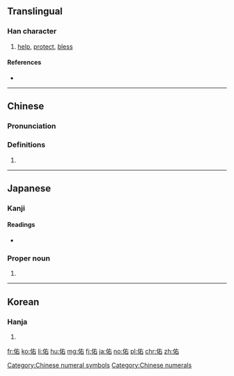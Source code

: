 ==Translingual==

===Han character===
{{Han char|rn=9|rad=人|as=05|sn=7|four=24260|canj=OKR, XOKR|ids=⿰亻右}}

# [[help]], [[protect]], [[bless]]

====References====
* {{Han ref|kx=0098.110|dkj=00507|dj=0208.010|hdz=10131.020|uh=4F51|ud=20305|bh=A6F6|bd=42742}}

[[Category:Chinese numeral symbols]]
[[Category:Chinese numerals]]

----

==Chinese==
{{zh-forms}}

===Pronunciation===
{{zh-pron
|m=yòu
|c=jau6
|mc=y
|oc=y
|ma=
|cat=v
}}

===Definitions===
# {{rfdef|lang=zh}}

----

==Japanese==

===Kanji===
{{ja-kanji|grade=|rs=人05}}

====Readings====
* {{ja-readings|goon=[[う]] (u)|kanon=[[ゆう]] (yū)|kun=[[たすける]] (tasukeru), [[すけ]] (suke)}}

===Proper noun===
{{ja-pos|proper|ゆう}}

# {{given name|male|lang=ja|sort=ゆう}}

----

==Korean==

===Hanja===
{{ko-hanja|hangeul=우|rv=u|mr=u}}

# {{defn|lang=ko|sort=人05}}

[[fr:佑]]
[[ko:佑]]
[[li:佑]]
[[hu:佑]]
[[mg:佑]]
[[fj:佑]]
[[ja:佑]]
[[no:佑]]
[[pl:佑]]
[[chr:佑]]
[[zh:佑]]